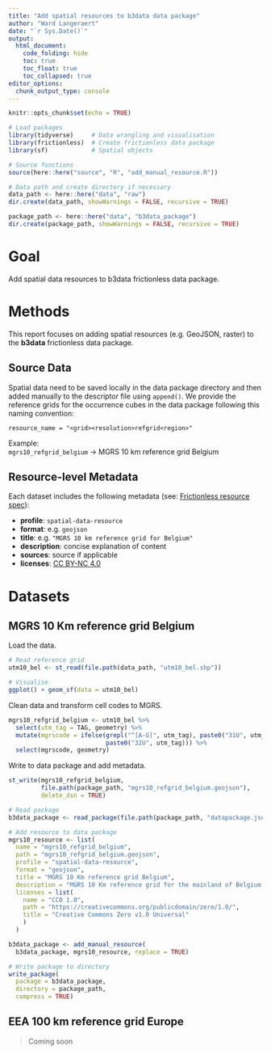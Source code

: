 ```yaml
---
title: "Add spatial resources to b3data data package"
author: "Ward Langeraert"
date: "`r Sys.Date()`"
output:
  html_document:
    code_folding: hide
    toc: true
    toc_float: true
    toc_collapsed: true
editor_options: 
  chunk_output_type: console
---
```


```r
knitr::opts_chunk$set(echo = TRUE)
```

```r
# Load packages
library(tidyverse)     # Data wrangling and visualisation
library(frictionless)  # Create frictionless data package
library(sf)            # Spatial objects

# Source functions
source(here::here("source", "R", "add_manual_resource.R"))

# Data path and create directory if necessary
data_path <- here::here("data", "raw")
dir.create(data_path, showWarnings = FALSE, recursive = TRUE)

package_path <- here::here("data", "b3data_package")
dir.create(package_path, showWarnings = FALSE, recursive = TRUE)
```

# Goal

Add spatial data resources to b3data frictionless data package.

# Methods

This report focuses on adding spatial resources (e.g. GeoJSON, raster) to the **b3data** frictionless data package.

## Source Data

Spatial data need to be saved locally in the data package directory and then added manually to the descriptor file using `append()`.
We provide the reference grids for the occurrence cubes in the data package following this naming convention:

```
resource_name = "<grid><resolution>refgrid<region>"
```

Example:  
`mgrs10_refgrid_belgium` → MGRS 10 km reference grid Belgium

## Resource-level Metadata

Each dataset includes the following metadata (see: [Frictionless resource spec](https://docs.ropensci.org/frictionless/articles/data-resource.html#properties-implementation)):

- **profile**: `spatial-data-resource`
- **format**: e.g. `geojson`
- **title**: e.g. `"MGRS 10 km reference grid for Belgium"`
- **description**: concise explanation of content
- **sources**: source if applicable
- **licenses**: [CC BY-NC 4.0](https://creativecommons.org/licenses/by-nc/4.0/)

# Datasets
## MGRS 10 Km reference grid Belgium

Load the data.

```r
# Read reference grid
utm10_bel <- st_read(file.path(data_path, "utm10_bel.shp"))

# Visualise
ggplot() + geom_sf(data = utm10_bel)
```

Clean data and transform cell codes to MGRS.

```r
mgrs10_refgrid_belgium <- utm10_bel %>%
  select(utm_tag = TAG, geometry) %>%
  mutate(mgrscode = ifelse(grepl("^[A-G]", utm_tag), paste0("31U", utm_tag),
                           paste0("32U", utm_tag))) %>%
  select(mgrscode, geometry)
```

Write to data package and add metadata.

```r
st_write(mgrs10_refgrid_belgium,
         file.path(package_path, "mgrs10_refgrid_belgium.geojson"),
         delete_dsn = TRUE)
```

```r
# Read package
b3data_package <- read_package(file.path(package_path, "datapackage.json"))

# Add resource to data package
mgrs10_resource <- list(
  name = "mgrs10_refgrid_belgium",
  path = "mgrs10_refgrid_belgium.geojson",
  profile = "spatial-data-resource",
  format = "geojson",
  title = "MGRS 10 Km reference grid Belgium",
  description = "MGRS 10 Km reference grid for the mainland of Belgium.",
  licenses = list(
    name = "CC0 1.0",
    path = "https://creativecommons.org/publicdomain/zero/1.0/",
    title = "Creative Commons Zero v1.0 Universal"
    )
  )

b3data_package <- add_manual_resource(
  b3data_package, mgrs10_resource, replace = TRUE)

# Write package to directory
write_package(
  package = b3data_package,
  directory = package_path,
  compress = TRUE)
```

## EEA 100 km reference grid Europe

> Coming soon
